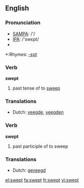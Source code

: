 ==English==

===Pronunciation===
*[[w:SAMPA|SAMPA]]: /'/
*[[w:IPA|IPA]]: /'swεpt/
*{{audio|en-us-swept.ogg|Audio (US)}}

*:Rhymes: [[Rhymes:English:-ɛpt|-ɛpt]]

===Verb===
'''swept'''

# past tense of to [[sweep]]

===Translations===
*Dutch: [[veegde]], [[veegden]]

===Verb===
'''swept'''

# past participle of to sweep

===Translations===
*Dutch: [[geveegd]]

[[el:swept]]
[[fa:swept]]
[[fr:swept]]
[[vi:swept]]